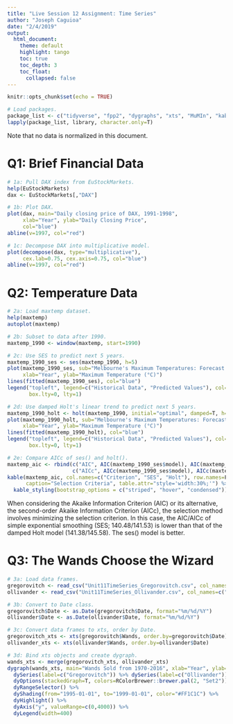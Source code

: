 ```yaml
---
title: "Live Session 12 Assignment: Time Series"
author: "Joseph Caguioa"
date: "2/4/2019"
output:
  html_document:
    theme: default
    highlight: tango
    toc: true
    toc_depth: 3
    toc_float:
      collapsed: false
---
```


```r
knitr::opts_chunk$set(echo = TRUE)

# Load packages.
package_list <- c("tidyverse", "fpp2", "dygraphs", "xts", "MuMIn", "kableExtra")
lapply(package_list, library, character.only=T)

```

Note that no data is normalized in this document.

# Q1: Brief Financial Data

```r

# 1a: Pull DAX index from EuStockMarkets.
help(EuStockMarkets)
dax <- EuStockMarkets[,"DAX"]

# 1b: Plot DAX.
plot(dax, main="Daily closing price of DAX, 1991-1998",
     xlab="Year", ylab="Daily Closing Price",
     col="blue")
abline(v=1997, col="red")

# 1c: Decompose DAX into multiplicative model.
plot(decompose(dax, type="multiplicative"), 
     cex.lab=0.75, cex.axis=0.75, col="blue")
abline(v=1997, col="red")

```

# Q2: Temperature Data

```r

# 2a: Load maxtemp dataset.
help(maxtemp)
autoplot(maxtemp)

# 2b: Subset to data after 1990.
maxtemp_1990 <- window(maxtemp, start=1990)

# 2c: Use SES to predict next 5 years.
maxtemp_1990_ses <- ses(maxtemp_1990, h=5)
plot(maxtemp_1990_ses, sub="Melbourne's Maximum Temperatures: Forecast with SES",
     xlab="Year", ylab="Maximum Temperature (°C)")
lines(fitted(maxtemp_1990_ses), col="blue")
legend("topleft", legend=c("Historical Data", "Predicted Values"), col=c("black", "blue"),
       box.lty=0, lty=1)

# 2d: Use damped Holt's linear trend to predict next 5 years.
maxtemp_1990_holt <- holt(maxtemp_1990, initial="optimal", damped=T, h=5)
plot(maxtemp_1990_holt, sub="Melbourne's Maximum Temperatures: Forecast with Holt",
     xlab="Year", ylab="Maximum Temperature (°C)")
lines(fitted(maxtemp_1990_holt), col="blue")
legend("topleft", legend=c("Historical Data", "Predicted Values"), col=c("black", "blue"),
       box.lty=0, lty=1)

# 2e: Compare AICc of ses() and holt().
maxtemp_aic <- rbind(c("AIC", AIC(maxtemp_1990_ses$model), AIC(maxtemp_1990_holt$model)),
                     c("AICc", AICc(maxtemp_1990_ses$model), AICc(maxtemp_1990_holt$model)))
kable(maxtemp_aic, col.names=c("Criterion", "SES", "Holt"), row.names=F,
      caption="Selection Criteria", table.attr="style='width:30%;'") %>%
  kable_styling(bootstrap_options = c("striped", "hover", "condensed"))

```

When considering the Akaike Information Criterion (AIC) or its alternative, the second-order Akaike Information Criterion (AICc), the selection method involves minimizing the selection criterion. In this case, the AIC/AICc of simple exponential smoothing (SES; 140.48/141.53) is lower than that of the damped Holt model (141.38/145.58). The ses() model is better.

# Q3: The Wands Choose the Wizard

```r

# 3a: Load data frames.
gregorovitch <- read_csv("Unit11TimeSeries_Gregorovitch.csv", col_names=c("Date", "Wands"))
ollivander <- read_csv("Unit11TimeSeries_Ollivander.csv", col_names=c("Date", "Wands"))

# 3b: Convert to Date class.
gregorovitch$Date <- as.Date(gregorovitch$Date, format="%m/%d/%Y")
ollivander$Date <- as.Date(ollivander$Date, format="%m/%d/%Y")

# 3c: Convert data frames to xts, order by Date.
gregorovitch_xts <- xts(gregorovitch$Wands, order.by=gregorovitch$Date)
ollivander_xts <- xts(ollivander$Wands, order.by=ollivander$Date)

# 3d: Bind xts objects and create dygraph.
wands_xts <- merge(gregorovitch_xts, ollivander_xts)
dygraph(wands_xts, main="Wands Sold from 1970-2016", xlab="Year", ylab="Wands Sold") %>%
  dySeries(label=c("Gregorovitch")) %>% dySeries(label=c("Ollivander")) %>%
  dyOptions(stackedGraph=T, colors=RColorBrewer::brewer.pal(2, "Set2")) %>%
  dyRangeSelector() %>%
  dyShading(from="1995-01-01", to="1999-01-01", color="#FF1C1C") %>%
  dyHighlight() %>%
  dyAxis("y", valueRange=c(0,4000)) %>%
  dyLegend(width=400)

```